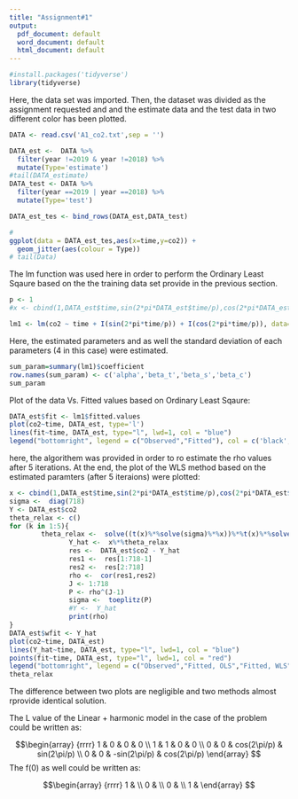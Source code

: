 ```yaml
---
title: "Assignment#1"
output:
  pdf_document: default
  word_document: default
  html_document: default
---
```



```r
#install.packages('tidyverse')
library(tidyverse)
```

Here, the data set was imported. Then, the dataset was divided as the assignment requested and and the estimate data and the test data in two different color has been plotted.

```r
DATA <- read.csv('A1_co2.txt',sep = '')

DATA_est <-  DATA %>% 
  filter(year !=2019 & year !=2018) %>% 
  mutate(Type='estimate')
#tail(DATA_estimate)
DATA_test <- DATA %>% 
  filter(year ==2019 | year ==2018) %>% 
  mutate(Type='test')

DATA_est_tes <- bind_rows(DATA_est,DATA_test)

#
ggplot(data = DATA_est_tes,aes(x=time,y=co2)) +
  geom_jitter(aes(colour = Type))
# tail(Data)
```

The lm function was used here in order to perform the Ordinary Least Sqaure based on the the training data set provide in the previous section.



```r
p <- 1
#x <- cbind(1,DATA_est$time,sin(2*pi*DATA_est$time/p),cos(2*pi*DATA_est$time/p))

lm1 <- lm(co2 ~ time + I(sin(2*pi*time/p)) + I(cos(2*pi*time/p)), data=DATA_est) ## Notice the I(...) to get what is calculated instead of interaction
```

Here, the estimated parameters and as well the standard deviation of each parameters (4 in this case) were estimated.

```r
sum_param=summary(lm1)$coefficient
row.names(sum_param) <- c('alpha','beta_t','beta_s','beta_c')
sum_param
```

Plot of the data Vs. Fitted values based on Ordinary Least Sqaure:

```r
DATA_est$fit <- lm1$fitted.values
plot(co2~time, DATA_est, type='l')
lines(fit~time, DATA_est, type="l", lwd=1, col = "blue")
legend("bottomright", legend = c("Observed","Fitted"), col = c('black','blue'), pch=c(1,NA), lty=c(NA,1))
```



here, the algorithem was provided in order to ro estimate the rho values after 5 iterations. At the end, the plot of the WLS method based on the estimated paramters (after 5 iteraions) were plotted:

```r
x <- cbind(1,DATA_est$time,sin(2*pi*DATA_est$time/p),cos(2*pi*DATA_est$time/p))
sigma <-  diag(718)
Y <- DATA_est$co2 
theta_relax <- c()
for (k in 1:5){
        theta_relax <-  solve((t(x)%*%solve(sigma)%*%x))%*%t(x)%*%solve(sigma)%*%Y
               Y_hat <-  x%*%theta_relax
               res <-  DATA_est$co2 - Y_hat
               res1 <-  res[1:718-1]
               res2 <-  res[2:718]
               rho <-  cor(res1,res2)
               J <- 1:718
               P <- rho^(J-1)
               sigma <-  toeplitz(P)
               #Y <-  Y_hat
               print(rho)
}
DATA_est$wfit <- Y_hat
plot(co2~time, DATA_est)
lines(Y_hat~time, DATA_est, type="l", lwd=1, col = "blue")
points(fit~time, DATA_est, type="l", lwd=1, col = "red")
legend("bottomright", legend = c("Observed","Fitted, OLS","Fitted, WLS"), col = c('black','blue','red'), pch=c(1,NA,1), lty=c(NA,1,1))
theta_relax
```

The difference between two plots are negligible and two methods almost rprovide identical solution.



The L value of the Linear + harmonic model in the case of the problem could be written as:

$$\begin{array}
{rrrr}
1 & 0 & 0 & 0 \\
1 & 1 & 0 & 0 \\
0 & 0 & cos(2\pi/p) & sin(2\pi/p) \\
0 & 0 & -sin(2\pi/p) & cos(2\pi/p)
\end{array}
$$
The f(0) as well could be written as:

$$\begin{array}
{rrrr}
1 & \\
0 & \\
0 & \\
1 & 
\end{array}
$$

